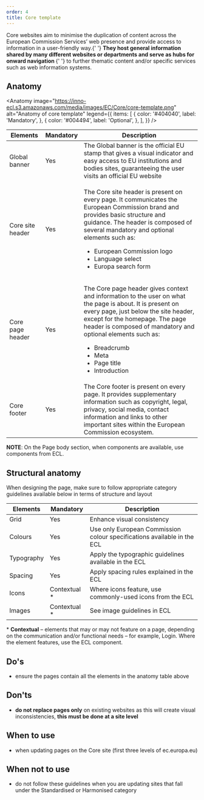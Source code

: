 ```yaml
---
order: 4
title: Core template
---
```



<Paragraph size="lead">
  Core websites aim to minimise the duplication of content across the European
  Commission Services’ web presence and provide access to information in a
  user-friendly way.{' '}
  <strong>
    They host general information shared by many different websites or
    departments and serve as hubs for onward navigation
  </strong>{' '}
  to further thematic content and/or specific services such as web information
  systems.
</Paragraph>

## Anatomy

<Anatomy
  image="https://inno-ecl.s3.amazonaws.com/media/images/EC/Core/core-template.png"
  alt="Anatomy of core template"
  legend={{
    items: [
      {
        color: '#404040',
        label: 'Mandatory',
      },
      {
        color: '#004494',
        label: 'Optional',
      },
    ],
  }}
/>

| Elements                                                                                                           | Mandatory | Description                                                                                                                                                                                                                                                                                                                                 |
| ------------------------------------------------------------------------------------------------------------------ | --------- | ------------------------------------------------------------------------------------------------------------------------------------------------------------------------------------------------------------------------------------------------------------------------------------------------------------------------------------------- |
| <Link to="https://webgate.ec.europa.eu/fpfis/wikis/display/webtools/Global+banner" standalone>Global banner</Link> | Yes       | The Global banner is the official EU stamp that gives a visual indicator and easy access to EU institutions and bodies sites, guaranteeing the user visits an official EU website                                                                                                                                                           |
| <Link to="/ec/core-template/site-header/usage/" standalone>Core site header</Link>                                 | Yes       | <p>The Core site header is present on every page. It communicates the European Commission brand and provides basic structure and guidance. The header is composed of several mandatory and optional elements such as:</p><ul><li>European Commission logo</li><li>Language select</li><li>Europa search form</li></ul>                      |
| Core page header                                                                                                   | Yes       | <p>The Core page header gives context and information to the user on what the page is about. It is present on every page, just below the site header, except for the homepage. The page header is composed of mandatory and optional elements such as:</p><ul><li>Breadcrumb</li><li>Meta</li><li>Page title</li><li>Introduction</li></ul> |
| <Link to="/ec/core-template/footer/usage/" standalone>Core footer</Link>                                           | Yes       | The Core footer is present on every page. It provides supplementary information such as copyright, legal, privacy, social media, contact information and links to other important sites within the European Commission ecosystem.                                                                                                           |

**NOTE**: On the Page body section, when components are available, use components from ECL.

## Structural anatomy

When designing the page, make sure to follow appropriate category guidelines available below in terms of structure and layout

| Elements                                                           | Mandatory     | Description                                                             |
| ------------------------------------------------------------------ | ------------- | ----------------------------------------------------------------------- |
| <Link to="/ec/utilities/grid/" standalone>Grid</Link>              | Yes           | Enhance visual consistency                                              |
| <Link to="/ec/guidelines/colours/" standalone>Colours</Link>       | Yes           | Use only European Commission colour specifications available in the ECL |
| <Link to="/ec/guidelines/typography/" standalone>Typography</Link> | Yes           | Apply the typographic guidelines available in the ECL                   |
| <Link to="/ec/guidelines/spacing/" standalone>Spacing</Link>       | Yes           | Apply spacing rules explained in the ECL                                |
| <Link to="/ec/guidelines/iconography/" standalone>Icons</Link>     | Contextual \* | Where icons feature, use commonly-used icons from the ECL               |
| <Link to="/ec/guidelines/images/" standalone>Images</Link>         | Contextual \* | See image guidelines in ECL                                             |

<Paragraph size="s">
  * <strong>Contextual</strong> – elements that may or may not feature on a
  page, depending on the communication and/or functional needs – for example,
  Login. Where the element features, use the ECL component.
</Paragraph>

## Do's

- ensure the pages contain all the elements in the anatomy table above

## Don'ts

- **do not replace pages only** on existing websites as this will create visual inconsistencies, **this must be done at a site level**

## When to use

- when updating pages on the Core site (first three levels of ec.europa.eu)

## When not to use

- do not follow these guidelines when you are updating sites that fall under the <Link to="/ec/standardised-template/">Standardised</Link> or <Link to="/ec/harmonised-templates/group1/">Harmonised</Link> category
